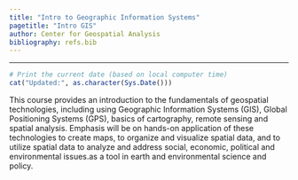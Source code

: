 ```yaml
---
title: "Intro to Geographic Information Systems"
pagetitle: "Intro GIS"
author: Center for Geospatial Analysis
bibliography: refs.bib
---
```


****

```r
# Print the current date (based on local computer time)
cat("Updated:", as.character(Sys.Date()))
```

This course provides an introduction to the fundamentals of geospatial technologies, including using Geographic Information Systems (GIS), Global Positioning Systems (GPS), basics of cartography, remote sensing and spatial analysis.
Emphasis will be on hands-on application of these technologies to create maps, to organize and visualize spatial data, and to utilize spatial data to analyze and address social, economic, political and environmental issues.as a tool in earth and environmental science and policy.
